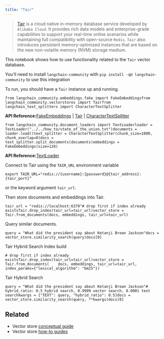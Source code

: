 ```yaml
---
title: "Tair"
---
```


> [Tair](https://www.alibabacloud.com/help/en/tair/latest/what-is-tair) is a cloud native in-memory database service developed by `Alibaba Cloud`. It provides rich data models and enterprise-grade capabilities to support your real-time online scenarios while maintaining full compatibility with open-source `Redis`. `Tair` also introduces persistent memory-optimized instances that are based on the new non-volatile memory (NVM) storage medium.

This notebook shows how to use functionality related to the `Tair` vector database.

You'll need to install `langchain-community` with `pip install -qU langchain-community` to use this integration

To run, you should have a `Tair` instance up and running.

```
from langchain_community.embeddings.fake import FakeEmbeddingsfrom langchain_community.vectorstores import Tairfrom langchain_text_splitters import CharacterTextSplitter
```

**API Reference:**[FakeEmbeddings](https://python.langchain.com/api_reference/community/embeddings/langchain_community.embeddings.fake.FakeEmbeddings.html) | [Tair](https://python.langchain.com/api_reference/community/vectorstores/langchain_community.vectorstores.tair.Tair.html) | [CharacterTextSplitter](https://python.langchain.com/api_reference/text_splitters/character/langchain_text_splitters.character.CharacterTextSplitter.html)

```
from langchain_community.document_loaders import TextLoaderloader = TextLoader("../../how_to/state_of_the_union.txt")documents = loader.load()text_splitter = CharacterTextSplitter(chunk_size=1000, chunk_overlap=0)docs = text_splitter.split_documents(documents)embeddings = FakeEmbeddings(size=128)
```

**API Reference:**[TextLoader](https://python.langchain.com/api_reference/community/document_loaders/langchain_community.document_loaders.text.TextLoader.html)

Connect to Tair using the `TAIR_URL` environment variable

```
export TAIR_URL="redis://{username}:{password}@{tair_address}:{tair_port}"
```

or the keyword argument `tair_url`.

Then store documents and embeddings into Tair.

```
tair_url = "redis://localhost:6379"# drop first if index already existsTair.drop_index(tair_url=tair_url)vector_store = Tair.from_documents(docs, embeddings, tair_url=tair_url)
```

Query similar documents.

```
query = "What did the president say about Ketanji Brown Jackson"docs = vector_store.similarity_search(query)docs[0]
```

Tair Hybrid Search Index build

```
# drop first if index already existsTair.drop_index(tair_url=tair_url)vector_store = Tair.from_documents(    docs, embeddings, tair_url=tair_url, index_params={"lexical_algorithm": "bm25"})
```

Tair Hybrid Search

```
query = "What did the president say about Ketanji Brown Jackson"# hybrid_ratio: 0.5 hybrid search, 0.9999 vector search, 0.0001 text searchkwargs = {"TEXT": query, "hybrid_ratio": 0.5}docs = vector_store.similarity_search(query, **kwargs)docs[0]
```

## Related

* Vector store [conceptual guide](/oss/concepts/vectorstores)
* Vector store [how-to guides](/oss/how_to/#vector-stores)

